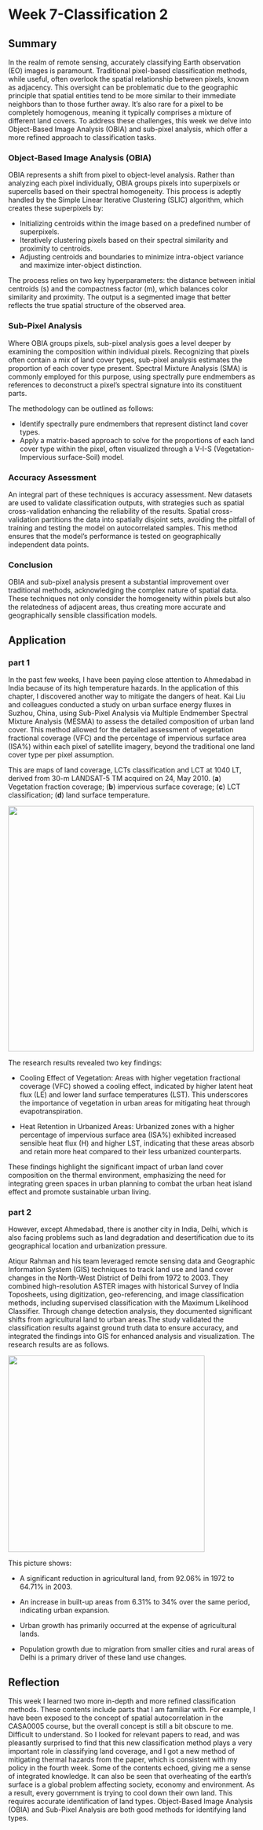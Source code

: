 # Week 7-Classification 2

## Summary

In the realm of remote sensing, accurately classifying Earth observation (EO) images is paramount. Traditional pixel-based classification methods, while useful, often overlook the spatial relationship between pixels, known as adjacency. This oversight can be problematic due to the geographic principle that spatial entities tend to be more similar to their immediate neighbors than to those further away. It's also rare for a pixel to be completely homogenous, meaning it typically comprises a mixture of different land covers. To address these challenges, this week we delve into Object-Based Image Analysis (OBIA) and sub-pixel analysis, which offer a more refined approach to classification tasks.

### Object-Based Image Analysis (OBIA)

OBIA represents a shift from pixel to object-level analysis. Rather than analyzing each pixel individually, OBIA groups pixels into superpixels or supercells based on their spectral homogeneity. This process is adeptly handled by the Simple Linear Iterative Clustering (SLIC) algorithm, which creates these superpixels by:

-   Initializing centroids within the image based on a predefined number of superpixels.
-   Iteratively clustering pixels based on their spectral similarity and proximity to centroids.
-   Adjusting centroids and boundaries to minimize intra-object variance and maximize inter-object distinction.

The process relies on two key hyperparameters: the distance between initial centroids (s) and the compactness factor (m), which balances color similarity and proximity. The output is a segmented image that better reflects the true spatial structure of the observed area.

### Sub-Pixel Analysis

Where OBIA groups pixels, sub-pixel analysis goes a level deeper by examining the composition within individual pixels. Recognizing that pixels often contain a mix of land cover types, sub-pixel analysis estimates the proportion of each cover type present. Spectral Mixture Analysis (SMA) is commonly employed for this purpose, using spectrally pure endmembers as references to deconstruct a pixel's spectral signature into its constituent parts.

The methodology can be outlined as follows:

-   Identify spectrally pure endmembers that represent distinct land cover types.
-   Apply a matrix-based approach to solve for the proportions of each land cover type within the pixel, often visualized through a V-I-S (Vegetation-Impervious surface-Soil) model.

### Accuracy Assessment

An integral part of these techniques is accuracy assessment. New datasets are used to validate classification outputs, with strategies such as spatial cross-validation enhancing the reliability of the results. Spatial cross-validation partitions the data into spatially disjoint sets, avoiding the pitfall of training and testing the model on autocorrelated samples. This method ensures that the model's performance is tested on geographically independent data points.

### Conclusion

OBIA and sub-pixel analysis present a substantial improvement over traditional methods, acknowledging the complex nature of spatial data. These techniques not only consider the homogeneity within pixels but also the relatedness of adjacent areas, thus creating more accurate and geographically sensible classification models.

## Application

### part 1

In the past few weeks, I have been paying close attention to Ahmedabad in India because of its high temperature hazards. In the application of this chapter, I discovered another way to mitigate the dangers of heat. Kai Liu and colleagues conducted a study on urban surface energy fluxes in Suzhou, China, using Sub-Pixel Analysis via Multiple Endmember Spectral Mixture Analysis (MESMA) to assess the detailed composition of urban land cover. This method allowed for the detailed assessment of vegetation fractional coverage (VFC) and the percentage of impervious surface area (ISA%) within each pixel of satellite imagery, beyond the traditional one land cover type per pixel assumption.

This are maps of land coverage, LCTs classification and LCT at 1040 LT, derived from 30-m LANDSAT-5 TM acquired on 24, May 2010. (**a**) Vegetation fraction coverage; (**b**) impervious surface coverage; (**c**) LCT classification; (**d**) land surface temperature.

![](images/10.png){fig-align="center" width="500"}

The research results revealed two key findings:

-   Cooling Effect of Vegetation: Areas with higher vegetation fractional coverage (VFC) showed a cooling effect, indicated by higher latent heat flux (LE) and lower land surface temperatures (LST). This underscores the importance of vegetation in urban areas for mitigating heat through evapotranspiration.

-   Heat Retention in Urbanized Areas: Urbanized zones with a higher percentage of impervious surface area (ISA%) exhibited increased sensible heat flux (H) and higher LST, indicating that these areas absorb and retain more heat compared to their less urbanized counterparts.

These findings highlight the significant impact of urban land cover composition on the thermal environment, emphasizing the need for integrating green spaces in urban planning to combat the urban heat island effect and promote sustainable urban living.

### part 2

However, except Ahmedabad, there is another city in India, Delhi, which is also facing problems such as land degradation and desertification due to its geographical location and urbanization pressure.

Atiqur Rahman and his team leveraged remote sensing data and Geographic Information System (GIS) techniques to track land use and land cover changes in the North-West District of Delhi from 1972 to 2003. They combined high-resolution ASTER images with historical Survey of India Toposheets, using digitization, geo-referencing, and image classification methods, including supervised classification with the Maximum Likelihood Classifier. Through change detection analysis, they documented significant shifts from agricultural land to urban areas.The study validated the classification results against ground truth data to ensure accuracy, and integrated the findings into GIS for enhanced analysis and visualization. The research results are as follows.

![](images/7.png){fig-align="center" width="400"}

This picture shows:

-   A significant reduction in agricultural land, from 92.06% in 1972 to 64.71% in 2003.

-   An increase in built-up areas from 6.31% to 34% over the same period, indicating urban expansion.

-   Urban growth has primarily occurred at the expense of agricultural lands.

-   Population growth due to migration from smaller cities and rural areas of Delhi is a primary driver of these land use changes.

## Reflection

This week I learned two more in-depth and more refined classification methods. These contents include parts that I am familiar with. For example, I have been exposed to the concept of spatial autocorrelation in the CASA0005 course, but the overall concept is still a bit obscure to me. Difficult to understand. So I looked for relevant papers to read, and was pleasantly surprised to find that this new classification method plays a very important role in classifying land coverage, and I got a new method of mitigating thermal hazards from the paper, which is consistent with my policy in the fourth week. Some of the contents echoed, giving me a sense of integrated knowledge. It can also be seen that overheating of the earth's surface is a global problem affecting society, economy and environment. As a result, every government is trying to cool down their own land. This requires accurate identification of land types. Object-Based Image Analysis (OBIA) and Sub-Pixel Analysis are both good methods for identifying land types.
